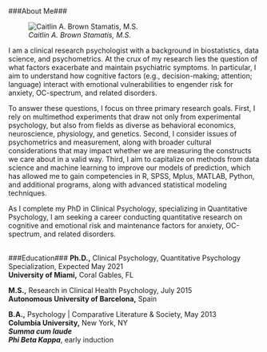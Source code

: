 <style type="text/css">
h1.title {
  font-size: 26px;
}
</style>
</br>

###About Me###

<style>
p.caption {
  color: #708090;
}
</style>

<div class = "row row-no-gutters">

<div class = "col-md-3">
![<i>Caitlin A. Brown Stamatis, M.S.</i>](cbphoto.jpeg)
</div>
<div class = "col-md-9" style= "padding:0;">
I am a clinical research psychologist with a background in biostatistics, data science, and psychometrics. At the crux of my research lies the question of what factors exacerbate and maintain psychiatric symptoms. In particular, I aim to understand how cognitive factors (e.g., decision-making; attention; language) interact with emotional vulnerabilities to engender risk for anxiety, OC-spectrum, and related disorders.

To answer these questions, I focus on three primary research goals. First, I rely on multimethod experiments that draw not only from experimental psychology, but also from fields as diverse as behavioral economics, neuroscience, physiology, and genetics. Second, I consider issues of psychometrics and measurement, along with broader cultural considerations that may impact whether we are measuring the constructs we care about in a valid way. Third, I aim to capitalize on methods from data science and machine learning to improve our models of prediction, which has allowed me to gain competencies in R, SPSS, Mplus, MATLAB, Python, and additional programs, along with advanced statistical modeling techniques.

</div>
</div>
As I complete my PhD in Clinical Psychology, specializing in Quantitative Psychology, I am seeking a career conducting quantitative research on cognitive and emotional risk and maintenance factors for anxiety, OC-spectrum, and related disorders.
<br/><br/>

###Education###
**Ph.D.,** Clinical Psychology, Quantitative Psychology Specialization, Expected May 2021<br/>
**University of Miami,** Coral Gables, FL

**M.S.,** Research in Clinical Health Psychology, July 2015<br/>
**Autonomous University of Barcelona,** Spain

**B.A.,** Psychology | Comparative Literature & Society, May 2013<br/>
**Columbia University,** New York, NY<br/>
<i><b>Summa cum laude</b></i><br/>
<i><b>Phi Beta Kappa</b></i>, early induction
